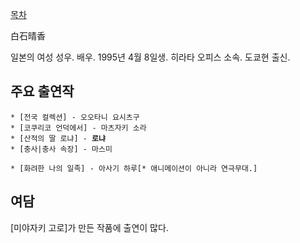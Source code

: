 [[목차]]

白石晴香

일본의 여성 성우. 배우. 1995년 4월 8일생. 히라타 오피스 소속. 도쿄현 출신.

== 주요 출연작 ==
 * [전국 컬렉션] - 오오타니 요시츠구
 * [코쿠리코 언덕에서] - 마츠자키 소라
 * [산적의 딸 로냐] - '''로냐'''
 * [충사|충사 속장] - 마스미

 * [화려한 나의 일족] - 아사기 하루[* 애니메이션이 아니라 연극무대.]

== 여담 ==
[미야자키 고로]가 만든 작품에 출연이 많다.
